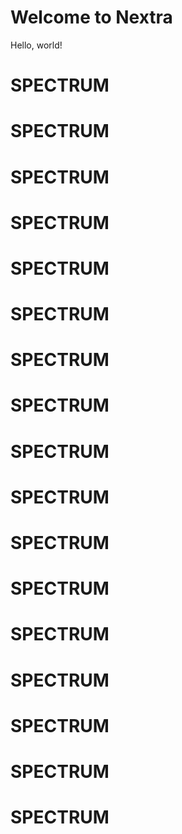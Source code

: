 # Welcome to Nextra

Hello, world!



# SPECTRUM
# SPECTRUM
# SPECTRUM
# SPECTRUM
# SPECTRUM
# SPECTRUM
# SPECTRUM
# SPECTRUM
# SPECTRUM
# SPECTRUM
# SPECTRUM
# SPECTRUM
# SPECTRUM
# SPECTRUM
# SPECTRUM
# SPECTRUM
# SPECTRUM
